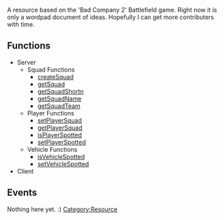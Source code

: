 <pageclass class="resource" subcaption="Resource"></pageclass>
<removeNamespaceName></removeNamespaceName>
<lowercasetitle></lowercasetitle>
{{Outdated|Resource not included in recent MTA distributions.}}
A resource based on the 'Bad Company 2' Battlefield game. Right now it is only a wordpad document of ideas. Hopefully I can get more contributers with time.

==Functions==
*Server
**Squad Functions
***[[/Resource:battlefield/createSquad.md|createSquad]]
***[[/Resource:battlefield/getSquad.md|getSquad]]
***[[/Resource:battlefield/getSquadShortn.md|getSquadShortn]]
***[[/Resource:battlefield/getSquadName.md|getSquadName]]
***[[/Resource:battlefield/getSquadTeam.md|getSquadTeam]]
**Player Functions
***[[/Resource:battlefield/setPlayerSquad.md|setPlayerSquad]]
***[[/Resource:battlefield/getPlayerSquad.md|getPlayerSquad]]
***[[/Resource:battlefield/isPlayerSpotted.md|isPlayerSpotted]]
***[[/Resource:battlefield/setPlayerSpotted.md|setPlayerSpotted]]
**Vehicle Functions
***[[/Resource:battlefield/isVehicleSpotted.md|isVehicleSpotted]]
***[[/Resource:battlefield/setVehicleSpotted.md|setVehicleSpotted]]
*Client

==Events==
Nothing here yet. :)
[[/Category:Resource.md|Category:Resource]]